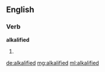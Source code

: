 ==English==

===Verb===
'''alkalified'''

# {{past of|[[alkalify]]}}

[[de:alkalified]]
[[mg:alkalified]]
[[ml:alkalified]]